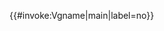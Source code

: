 <includeonly>{{#invoke:Vgname|main|label=no}}</includeonly><noinclude>
{{Documentation|Template:Vgname/doc}}
</noinclude>